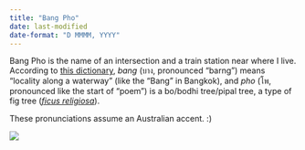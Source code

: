 ```yaml
---
title: "Bang Pho"
date: last-modified
date-format: "D MMMM, YYYY"
---
```


Bang Pho is the name of an intersection and a train station near where I live. According to [this dictionary](http://sealang.net/thai/), *bang* (บาง, pronounced "barng") means "locality along a waterway" (like the "Bang" in Bangkok), and *pho* (โพ, pronounced like the start of "poem") is a bo/bodhi tree/pipal tree, a type of fig tree ([*ficus religiosa*](https://en.wikipedia.org/wiki/Ficus_religiosa)). 

These pronunciations assume an Australian accent.  :)

![](images/Bang_Pho_July_2024.jpg)





